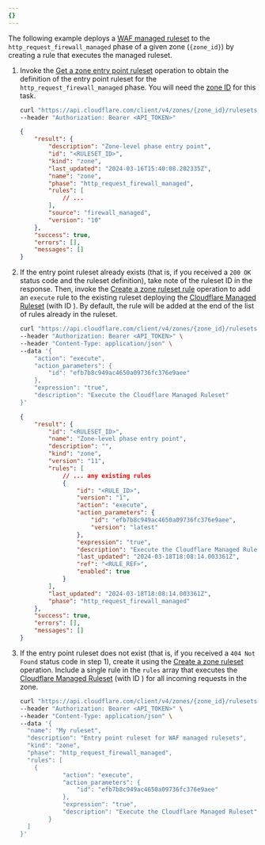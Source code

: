 ```yaml
---
{}
---
```



The following example deploys a [WAF managed ruleset](/waf/managed-rules/#managed-rulesets) to the `http_request_firewall_managed` phase of a given zone (`{zone_id}`) by creating a rule that executes the managed ruleset.

1.  Invoke the [Get a zone entry point ruleset](/api/operations/getZoneEntrypointRuleset) operation to obtain the definition of the entry point ruleset for the `http_request_firewall_managed` phase. You will need the [zone ID](/fundamentals/setup/find-account-and-zone-ids/) for this task.

    ```bash
    curl "https://api.cloudflare.com/client/v4/zones/{zone_id}/rulesets/phases/http_request_firewall_managed/entrypoint" \
    --header "Authorization: Bearer <API_TOKEN>"
    ```

    ```json output {4}
    {
    	"result": {
    		"description": "Zone-level phase entry point",
    		"id": "<RULESET_ID>",
    		"kind": "zone",
    		"last_updated": "2024-03-16T15:40:08.202335Z",
    		"name": "zone",
    		"phase": "http_request_firewall_managed",
    		"rules": [
    			// ...
    		],
    		"source": "firewall_managed",
    		"version": "10"
    	},
    	"success": true,
    	"errors": [],
    	"messages": []
    }
    ```

2.  If the entry point ruleset already exists (that is, if you received a `200 OK` status code and the ruleset definition), take note of the ruleset ID in the response. Then, invoke the [Create a zone ruleset rule](/api/operations/createZoneRulesetRule) operation to add an `execute` rule to the existing ruleset deploying the [Cloudflare Managed Ruleset](/waf/managed-rules/reference/cloudflare-managed-ruleset/) (with ID <RuleID id="efb7b8c949ac4650a09736fc376e9aee" />). By default, the rule will be added at the end of the list of rules already in the ruleset.

    ```bash
    curl "https://api.cloudflare.com/client/v4/zones/{zone_id}/rulesets/{ruleset_id}/rules" \
    --header "Authorization: Bearer <API_TOKEN>" \
    --header "Content-Type: application/json" \
    --data '{
    	"action": "execute",
    	"action_parameters": {
    		"id": "efb7b8c949ac4650a09736fc376e9aee"
    	},
    	"expression": "true",
    	"description": "Execute the Cloudflare Managed Ruleset"
    }'
    ```

    ```json output
    {
    	"result": {
    		"id": "<RULESET_ID>",
    		"name": "Zone-level phase entry point",
    		"description": "",
    		"kind": "zone",
    		"version": "11",
    		"rules": [
    			// ... any existing rules
    			{
    				"id": "<RULE_ID>",
    				"version": "1",
    				"action": "execute",
    				"action_parameters": {
    					"id": "efb7b8c949ac4650a09736fc376e9aee",
    					"version": "latest"
    				},
    				"expression": "true",
    				"description": "Execute the Cloudflare Managed Ruleset",
    				"last_updated": "2024-03-18T18:08:14.003361Z",
    				"ref": "<RULE_REF>",
    				"enabled": true
    			}
    		],
    		"last_updated": "2024-03-18T18:08:14.003361Z",
    		"phase": "http_request_firewall_managed"
    	},
    	"success": true,
    	"errors": [],
    	"messages": []
    }
    ```

3.  If the entry point ruleset does not exist (that is, if you received a `404 Not Found` status code in step 1), create it using the [Create a zone ruleset](/api/operations/createZoneRuleset) operation. Include a single rule in the `rules` array that executes the [Cloudflare Managed Ruleset](/waf/managed-rules/reference/cloudflare-managed-ruleset/) (with ID <RuleID id="efb7b8c949ac4650a09736fc376e9aee" />) for all incoming requests in the zone.

    ```bash
    curl "https://api.cloudflare.com/client/v4/zones/{zone_id}/rulesets" \
    --header "Authorization: Bearer <API_TOKEN>" \
    --header "Content-Type: application/json" \
    --data '{
      "name": "My ruleset",
      "description": "Entry point ruleset for WAF managed rulesets",
      "kind": "zone",
      "phase": "http_request_firewall_managed",
      "rules": [
        {
    			"action": "execute",
    			"action_parameters": {
    				"id": "efb7b8c949ac4650a09736fc376e9aee"
    			},
    			"expression": "true",
    			"description": "Execute the Cloudflare Managed Ruleset"
    		}
      ]
    }'
    ```
